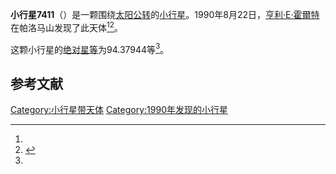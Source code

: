 {{Infobox planet
| bgcolour = #FFFFC0
| name = 7411
| symbol = 
| image = 
| caption = 
| discovery = yes
| discovery_ref = 
| discoverer = [[亨利·E·霍爾特|亨利·E·霍爾特]]
| discovery_site = [[帕洛马山|帕洛马山]] 
| discovered = 1990年8月22日
| designations = yes
| mp_name = 
| named_after = 
| alt_names = 1990 QQ1/ 1979 SE2
| mp_category = [[主带小行星|主带小行星]]
| orbit_ref = <ref name="a">[http://ssd.jpl.nasa.gov/sbdb.cgi?sstr=7411 7411] {{Wayback|url=http://ssd.jpl.nasa.gov/sbdb.cgi?sstr=7411 |date=20210816102253 }}，小行星數據庫瀏覽器（JPL Small-Body Database Browser）－[[美国国家航空航天局|美国国家航空航天局]]喷气推进实验室</ref>
| epoch = 2456400.5 (2013年4月18日更新)
| aphelion = {{convert|3.8828016|AU|km|3|abbr=on|lk=out}}
| perihelion = {{convert|2.3856766|AU|km|3|abbr=on}}
| semimajor = {{convert|3.1342391|AU|km|3|abbr=on}}
| eccentricity = 0.2388339
| period = 2026.733402 [[日|日]]<br />5.55[[儒略年|儒略年]]
| avg_speed = 
| inclination = 15.45686
| asc_node = 340.93194
| mean_anomaly = 
| arg_peri = 94.37944
| satellites = 
| physical_characteristics = yes
| dimensions = 
| mass = 
| density = 
| surface_grav = 
| escape_velocity = 
| sidereal_day = 
| axial_tilt = 
| pole_ecliptic_lat = 
| pole_ecliptic_lon = 
| albedo = 
| temperatures= 
| temp_name1 = 
| mean_temp_1 = 
| max_temp_1 = 
| temp_name2 = 
| max_temp_2 = 
| spectral_type = 
| abs_magnitude = 94.37944
}}

'''小行星7411'''（{{lang-en|7411}}）是一颗围绕[[太阳|太阳]][[公转|公转]]的[[小行星|小行星]]。1990年8月22日，[[亨利·E·霍爾特|亨利·E·霍爾特]]在帕洛马山发现了此天体<ref name="a" /><ref>{{cite news|title=小行星列表|url=http://cfa-www.harvard.edu/iau/lists/NumberedMPs.txt|accessdate=2013-07-08|newspaper=哈佛大学|archive-date=2008-05-17|archive-url=https://web.archive.org/web/20080517010638/http://cfa-www.harvard.edu/iau/lists/NumberedMPs.txt|dead-url=no}}</ref>。

这颗小行星的[[绝对星等|绝对星等]]为94.37944等<ref name="a" />。

==参考文献==
{{reflist}}
{{Minor Planet Number|[[小行星7410|小行星7410]]|[[小行星7412|小行星7412]]}}

{{小天体}}

[[Category:小行星带天体|Category:小行星带天体]]
[[Category:1990年发现的小行星|Category:1990年发现的小行星]]

{{asteroid-stub}}
